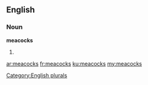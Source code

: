 ==English==

===Noun===
'''meacocks'''

# {{plural of|meacock}}

[[Category:English plurals]]

[[ar:meacocks]]
[[fr:meacocks]]
[[ku:meacocks]]
[[my:meacocks]]